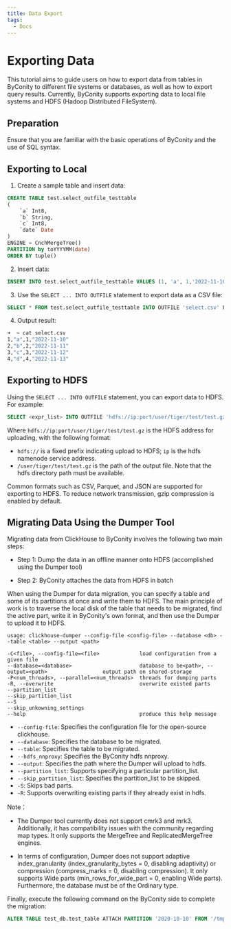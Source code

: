 ```yaml
---
title: Data Export
tags:
  - Docs
---
```


# Exporting Data

This tutorial aims to guide users on how to export data from tables in ByConity to different file systems or databases, as well as how to export query results. Currently, ByConity supports exporting data to local file systems and HDFS (Hadoop Distributed FileSystem).

## Preparation

Ensure that you are familiar with the basic operations of ByConity and the use of SQL syntax.

## Exporting to Local

1. Create a sample table and insert data:


```sql
CREATE TABLE test.select_outfile_testtable
(
    `a` Int8,
    `b` String,
    `c` Int8,
    `date` Date
)
ENGINE = CnchMergeTree()
PARTITION by toYYYYMM(date)
ORDER BY tuple()
```

2. Insert data:


```sql
INSERT INTO test.select_outfile_testtable VALUES (1, 'a', 1,'2022-11-10'), (2, 'b', 2,'2022-11-11'), (3, 'c', 3,'2022-11-12'), (4, 'd', 4,'2022-11-13');
```

3. Use the `SELECT ... INTO OUTFILE` statement to export data as a CSV file:


```sql
SELECT * FROM test.select_outfile_testtable INTO OUTFILE 'select.csv' FORMAT CSV
```

4. Output result:


```bash
➜  ~ cat select.csv
1,"a",1,"2022-11-10"
2,"b",2,"2022-11-11"
3,"c",3,"2022-11-12"
4,"d",4,"2022-11-13"
```

## Exporting to HDFS

Using the `SELECT ... INTO OUTFILE` statement, you can export data to HDFS. For example:


```sql
SELECT <expr_list> INTO OUTFILE 'hdfs://ip:port/user/tiger/test/test.gz' FORMAT format_name
```
Where `hdfs://ip:port/user/tiger/test/test.gz` is the HDFS address for uploading, with the following format:

* `hdfs://` is a fixed prefix indicating upload to HDFS; `ip` is the hdfs namenode service address.
* `/user/tiger/test/test.gz` is the path of the output file. Note that the hdfs directory path must be available.

Common formats such as CSV, Parquet, and JSON are supported for exporting to HDFS. To reduce network transmission, gzip compression is enabled by default.

## Migrating Data Using the Dumper Tool

Migrating data from ClickHouse to ByConity involves the following two main steps:

- Step 1: Dump the data in an offline manner onto HDFS (accomplished using the Dumper tool)

- Step 2: ByConity attaches the data from HDFS in batch

When using the Dumper for data migration, you can specify a table and some of its partitions at once and write them to HDFS. The main principle of work is to traverse the local disk of the table that needs to be migrated, find the active part, write it in ByConity's own format, and then use the Dumper to upload it to HDFS.

```
usage: clickhouse-dumper --config-file <config-file> --database <db> --table <table> --output <path>

-C<file>, --config-file=<file>             load configuration from a given file
--database=<database>                      database to be<path>, --output=<path>                  output path on shared-storage
-P<num_threads>, --parallel=<num_threads>  threads for dumping parts
-R, --overwrite                            overwrite existed parts
--partition_list 
--skip_partition_list
--S
--skip_unkowning_settings
--help                                     produce this help message
```
* `--config-file`: Specifies the configuration file for the open-source clickhouse.
* `--database`: Specifies the database to be migrated.
* `--table`: Specifies the table to be migrated.
* `--hdfs_nnproxy`: Specifies the ByConity hdfs nnproxy.
* `--output`: Specifies the path where the Dumper will upload to hdfs.
* `--partition_list`: Supports specifying a particular partition_list.
* `--skip_partition_list`: Specifies the partition_list to be skipped.
* `-S`: Skips bad parts.
* `-R`: Supports overwriting existing parts if they already exist in hdfs.

Note：

- The Dumper tool currently does not support cmrk3 and mrk3. Additionally, it has compatibility issues with the community regarding map types. It only supports the MergeTree and ReplicatedMergeTree engines.

- In terms of configuration, Dumper does not support adaptive index_granularity (index_granularity_bytes = 0, disabling adaptivity) or compression (compress_marks = 0, disabling compression). It only supports Wide parts (min_rows_for_wide_part = 0, enabling Wide parts). Furthermore, the database must be of the Ordinary type.

Finally, execute the following command on the ByConity side to complete the migration:

```sql
ALTER TABLE test_db.test_table ATTACH PARTITION '2020-10-10' FROM '/tmp/hdfs_path/<ip>/test_db/test_table'
```